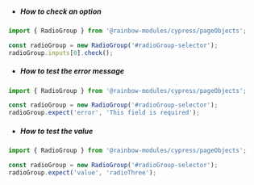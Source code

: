 -   ##### How to check an option

```js
import { RadioGroup } from '@rainbow-modules/cypress/pageObjects';

const radioGroup = new RadioGroup('#radioGroup-selector');
radioGroup.inputs[0].check();
```

-   ##### How to test the error message

```js
import { RadioGroup } from '@rainbow-modules/cypress/pageObjects';

const radioGroup = new RadioGroup('#radioGroup-selector');
radioGroup.expect('error', 'This field is required');
```

-   ##### How to test the value

```js
import { RadioGroup } from '@rainbow-modules/cypress/pageObjects';

const radioGroup = new RadioGroup('#radioGroup-selector');
radioGroup.expect('value', 'radioThree');
```
